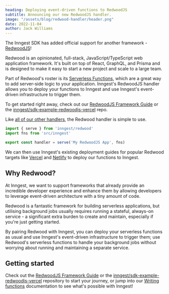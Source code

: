 ```yaml
---
heading: Deploying event-driven functions to RedwoodJS
subtitle: Announcing our new RedwoodJS handler.
image: "/assets/blog/redwood-handler/header.png"
date: 2022-11-04
author: Jack Williams
---
```


The Inngest SDK has added official support for another framework - [RedwoodJS](https://redwoodjs.com/)!

Redwood is an opinionated, full-stack, JavaScript/TypeScript web application framework. It's built on top of React, GraphQL, and Prisma and is designed to make it easy to start a new project and scale to a large team.

Part of Redwood's roster is its [Serverless Functions](https://redwoodjs.com/docs/serverless-functions), which are a great way to add server-side logic to your application. Inngest's RedwoodJS handler allows you to deploy your functions to Inngest and use Inngest's event-driven infrastructure to trigger them.

<aside>To get started right away, check out our <a href="/docs/frameworks/redwoodjs?ref=blog-redwood-handler">RedwoodJS Framework Guide</a> or the <a href="https://github.com/inngest/sdk-example-redwoodjs-vercel">inngest/sdk-example-redwoodjs-vercel</a> repo.</aside>

Like [all of our other handlers](https://www.inngest.com/docs/functions?ref=blog-redwood-handler#serving), the Redwood handler is simple to use.

```ts
import { serve } from 'inngest/redwood'
import fns from 'src/inngest'

export const handler = serve('My RedwoodJS App', fns)
```

We can then use Inngest's existing deployment guides for popular Redwood targets like [Vercel](/docs/deploy/vercel) and [Netlify](/docs/deploy/netlify) to deploy our functions to Inngest.

## Why Redwood?

At Inngest, we want to support frameworks that already provide an incredible developer experience and enhance them by allowing developers to leverage event-driven architecture with a tiny amount of code.

Redwood is a fantastic framework for building serverless applications, but utilising background jobs usually requires running a stateful, always-on service - a significant extra burden to create and maintain, especially if you're just getting started.

By pairing Redwood with Inngest, you can deploy your serverless functions as usual and use Inngest's event-driven infrastructure to trigger them; use Redwood's serverless functions to handle your background jobs without worrying about running and maintaining a separate service.

## Getting started

Check out the [RedwoodJS Framework Guide](/docs/frameworks/redwoodjs) or the [inngest/sdk-example-redwoodjs-vercel](https://github.com/inngest/sdk-example-redwoodjs-vercel) repository to start your journey, or jump into our [Writing functions](/docs/functions) documentation to see what's possible with Inngest!

